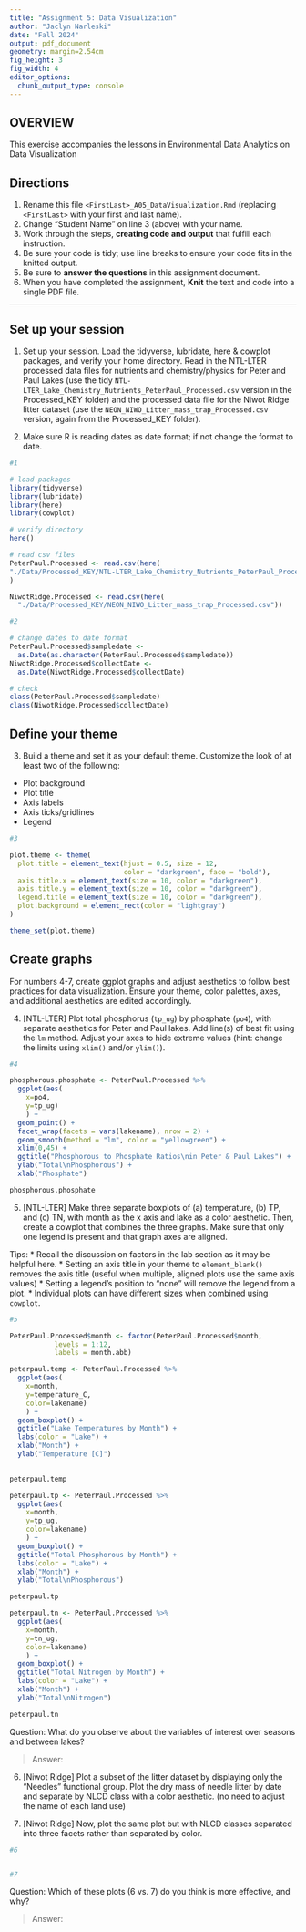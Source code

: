 ```yaml
---
title: "Assignment 5: Data Visualization"
author: "Jaclyn Narleski"
date: "Fall 2024"
output: pdf_document
geometry: margin=2.54cm
fig_height: 3
fig_width: 4
editor_options: 
  chunk_output_type: console
---
```


## OVERVIEW

This exercise accompanies the lessons in Environmental Data Analytics on Data Visualization 

## Directions
1. Rename this file `<FirstLast>_A05_DataVisualization.Rmd` (replacing `<FirstLast>` with your first and last name).
2. Change "Student Name" on line 3 (above) with your name.
3. Work through the steps, **creating code and output** that fulfill each instruction.
4. Be sure your code is tidy; use line breaks to ensure your code fits in the knitted output.
5. Be sure to **answer the questions** in this assignment document.
6. When you have completed the assignment, **Knit** the text and code into a single PDF file.

---

## Set up your session 

1. Set up your session. Load the tidyverse, lubridate, here & cowplot packages, and verify your home directory. Read in the NTL-LTER processed data files for nutrients and chemistry/physics for Peter and Paul Lakes (use the tidy `NTL-LTER_Lake_Chemistry_Nutrients_PeterPaul_Processed.csv` version in the Processed_KEY folder) and the processed data file for the Niwot Ridge litter dataset (use the `NEON_NIWO_Litter_mass_trap_Processed.csv` version, again from the Processed_KEY folder). 

2. Make sure R is reading dates as date format; if not change the format to date.

```r
#1 

# load packages
library(tidyverse)
library(lubridate)
library(here)
library(cowplot)

# verify directory
here()

# read csv files
PeterPaul.Processed <- read.csv(here(
"./Data/Processed_KEY/NTL-LTER_Lake_Chemistry_Nutrients_PeterPaul_Processed.csv")
)

NiwotRidge.Processed <- read.csv(here(
  "./Data/Processed_KEY/NEON_NIWO_Litter_mass_trap_Processed.csv"))

#2 

# change dates to date format
PeterPaul.Processed$sampledate <-
  as.Date(as.character(PeterPaul.Processed$sampledate))
NiwotRidge.Processed$collectDate <-
  as.Date(NiwotRidge.Processed$collectDate)

# check
class(PeterPaul.Processed$sampledate)
class(NiwotRidge.Processed$collectDate)

```
## Define your theme
3. Build a theme and set it as your default theme. Customize the look of at least two of the following: 
 * Plot background
 * Plot title
 * Axis labels
 * Axis ticks/gridlines
 * Legend

```r
#3

plot.theme <- theme(
  plot.title = element_text(hjust = 0.5, size = 12, 
                            color = "darkgreen", face = "bold"),
  axis.title.x = element_text(size = 10, color = "darkgreen"),
  axis.title.y = element_text(size = 10, color = "darkgreen"),
  legend.title = element_text(size = 10, color = "darkgreen"),
  plot.background = element_rect(color = "lightgray")
)

theme_set(plot.theme)

```

## Create graphs
For numbers 4-7, create ggplot graphs and adjust aesthetics to follow best practices for data visualization. Ensure your theme, color palettes, axes, and additional aesthetics are edited accordingly.

4. [NTL-LTER] Plot total phosphorus (`tp_ug`) by phosphate (`po4`), with separate aesthetics for Peter and Paul lakes. Add line(s) of best fit using the `lm` method. Adjust your axes to hide extreme values (hint: change the limits using `xlim()` and/or `ylim()`).

```r
#4 

phosphorous.phosphate <- PeterPaul.Processed %>%
  ggplot(aes(
    x=po4,
    y=tp_ug)
    ) +
  geom_point() +
  facet_wrap(facets = vars(lakename), nrow = 2) +
  geom_smooth(method = "lm", color = "yellowgreen") +
  xlim(0,45) +
  ggtitle("Phosphorous to Phosphate Ratios\nin Peter & Paul Lakes") +
  ylab("Total\nPhosphorous") +
  xlab("Phosphate")

phosphorous.phosphate

```


5. [NTL-LTER] Make three separate boxplots of (a) temperature, (b) TP, and (c) TN, with month as the x axis and lake as a color aesthetic. Then, create a cowplot that combines the three graphs. Make sure that only one legend is present and that graph axes are aligned. 

Tips:
* Recall the discussion on factors in the lab section as it may be helpful here. 
* Setting an axis title in your theme to `element_blank()` removes the axis title (useful when multiple, aligned plots use the same axis values)
* Setting a legend's position to "none" will remove the legend from a plot.
* Individual plots can have different sizes when combined using `cowplot`.

```r
#5 

PeterPaul.Processed$month <- factor(PeterPaul.Processed$month,
           levels = 1:12,
           labels = month.abb)

peterpaul.temp <- PeterPaul.Processed %>%
  ggplot(aes(
    x=month,
    y=temperature_C,
    color=lakename)
    ) +
  geom_boxplot() +
  ggtitle("Lake Temperatures by Month") +
  labs(color = "Lake") +
  xlab("Month") +
  ylab("Temperature [C]")
    

peterpaul.temp

peterpaul.tp <- PeterPaul.Processed %>%
  ggplot(aes(
    x=month,
    y=tp_ug,
    color=lakename)
    ) +
  geom_boxplot() +
  ggtitle("Total Phosphorous by Month") +
  labs(color = "Lake") +
  xlab("Month") +
  ylab("Total\nPhosphorous")

peterpaul.tp

peterpaul.tn <- PeterPaul.Processed %>%
  ggplot(aes(
    x=month,
    y=tn_ug,
    color=lakename)
    ) +
  geom_boxplot() +
  ggtitle("Total Nitrogen by Month") +
  labs(color = "Lake") +
  xlab("Month") +
  ylab("Total\nNitrogen")

peterpaul.tn
```

Question: What do you observe about the variables of interest over seasons and between lakes? 

> Answer: 

6. [Niwot Ridge] Plot a subset of the litter dataset by displaying only the "Needles" functional group. Plot the dry mass of needle litter by date and separate by NLCD class with a color aesthetic. (no need to adjust the name of each land use)

7. [Niwot Ridge] Now, plot the same plot but with NLCD classes separated into three facets rather than separated by color. 

```r
#6


#7


```
Question: Which of these plots (6 vs. 7) do you think is more effective, and why? 

> Answer: